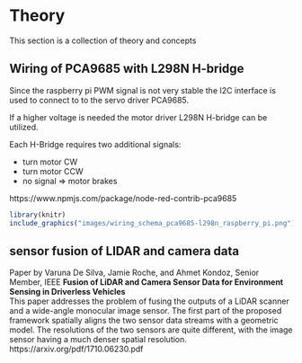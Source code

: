 # Theory {#Theory}

This section is a collection of theory and concepts



## Wiring of PCA9685 with L298N H-bridge
Since the raspberry pi PWM signal is not very stable the I2C interface is used to connect to to the servo driver PCA9685.

If a higher voltage is needed the motor driver L298N H-bridge can be utilized.

Each H-Bridge requires two additional signals: 

- turn motor CW
- turn motor CCW
- no signal => motor brakes


https://www.npmjs.com/package/node-red-contrib-pca9685

```r
library(knitr)
include_graphics("images/wiring_schema_pca9685-l298n_raspberry_pi.png")
```





## sensor fusion of LIDAR and camera data
Paper by 
Varuna De Silva, Jamie Roche, and Ahmet Kondoz, Senior Member, IEEE  **Fusion of LiDAR and Camera Sensor Data for Environment Sensing in Driverless Vehicles**  
This paper addresses the problem of fusing the outputs of a LiDAR scanner and a wide-angle monocular image sensor. The first part of the proposed framework spatially aligns the two sensor data streams with a geometric model. The resolutions of the two sensors are quite different, with the image sensor having a much denser spatial resolution. 
https://arxiv.org/pdf/1710.06230.pdf
